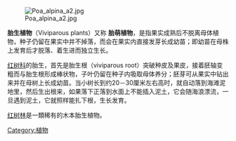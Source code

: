 [[File:Poa_alpina_a2.jpg|thumb]]

'''胎生植物'''（Viviparous plants）又称 '''胎萌植物'''，是指果实成熟后不脱离母体植物，种子仍留在果实中并不掉落，而会在果实内直接发芽长成幼苗；即幼苗在母株上发育后才脱落、着生进而独立生长。

[[红树科|红树科]]的胎生，首先是胎生根（viviparous root）突破种皮及果皮，接着胚轴变粗而与胎生根形成棒状物，子叶仍留在种子内吸取母体养分；胚芽可从果实中钻出来并在母树上长成幼苗。当小树长到约20－30厘米左右高时，就自动落到海滩泥地里，然后生出根来，如果落下正落到水面上不能插入泥土，它会随海浪漂流，一旦遇到泥土，它就照样能扎下根，生长发育。

[[红树林|红树林]]是一類稀有的木本胎生植物。
[[Category:植物|Category:植物]]